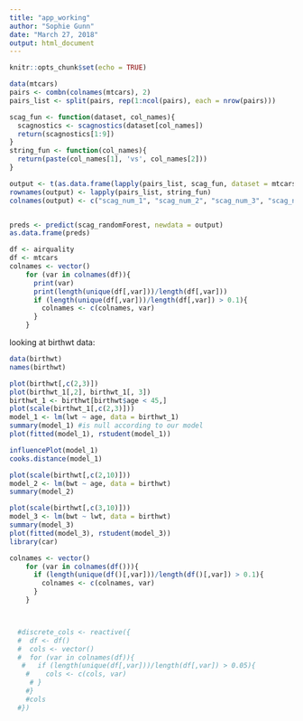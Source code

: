 ```yaml
---
title: "app_working"
author: "Sophie Gunn"
date: "March 27, 2018"
output: html_document
---
```


```r
knitr::opts_chunk$set(echo = TRUE)
```

```r
data(mtcars)
pairs <- combn(colnames(mtcars), 2)
pairs_list <- split(pairs, rep(1:ncol(pairs), each = nrow(pairs)))

scag_fun <- function(dataset, col_names){
  scagnostics <- scagnostics(dataset[col_names])
  return(scagnostics[1:9])
}
string_fun <- function(col_names){
  return(paste(col_names[1], 'vs', col_names[2]))
}

output <- t(as.data.frame(lapply(pairs_list, scag_fun, dataset = mtcars))) 
rownames(output) <- lapply(pairs_list, string_fun)
colnames(output) <- c("scag_num_1", "scag_num_2", "scag_num_3", "scag_num_4", "scag_num_5", "scag_num_6", "scag_num_7", "scag_num_8", "scag_num_9")


preds <- predict(scag_randomForest, newdata = output)
as.data.frame(preds)

df <- airquality
df <- mtcars
colnames <- vector()
    for (var in colnames(df)){
      print(var)
      print(length(unique(df[,var]))/length(df[,var]))
      if (length(unique(df[,var]))/length(df[,var]) > 0.1){
        colnames <- c(colnames, var)
      }
    }

```

looking at birthwt data:

```r
data(birthwt)
names(birthwt)

plot(birthwt[,c(2,3)])
plot(birthwt_1[,2], birthwt_1[, 3])
birthwt_1 <- birthwt[birthwt$age < 45,]
plot(scale(birthwt_1[,c(2,3)]))
model_1 <- lm(lwt ~ age, data = birthwt_1)
summary(model_1) #is null according to our model
plot(fitted(model_1), rstudent(model_1))

influencePlot(model_1)
cooks.distance(model_1)

plot(scale(birthwt[,c(2,10)]))
model_2 <- lm(bwt ~ age, data = birthwt)
summary(model_2)

plot(scale(birthwt[,c(3,10)]))
model_3 <- lm(bwt ~ lwt, data = birthwt)
summary(model_3)
plot(fitted(model_3), rstudent(model_3))
library(car)

colnames <- vector()
    for (var in colnames(df())){
      if (length(unique(df()[,var]))/length(df()[,var]) > 0.1){
        colnames <- c(colnames, var)
      }
    }



  #discrete_cols <- reactive({
  #  df <- df()
  #  cols <- vector()
  #  for (var in colnames(df)){
   #   if (length(unique(df[,var]))/length(df[,var]) > 0.05){
    #    cols <- c(cols, var)
     # }
    #}
    #cols
  #})
  
```
